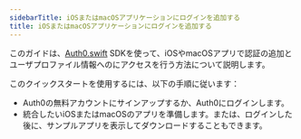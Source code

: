 ```yaml
---
sidebarTitle: iOSまたはmacOSアプリケーションにログインを追加する
title: iOSまたはmacOSアプリケーションにログインを追加する
---
```


このガイドは、[Auth0.swift](https://github.com/auth0/Auth0.swift) SDKを使って、iOSやmacOSアプリで認証の追加とユーザプロファイル情報へのにアクセスを行う方法について説明します。

このクイックスタートを使用するには、以下の手順に従います：

* Auth0の無料アカウントにサインアップするか、Auth0にログインします。
* 統合したいiOSまたはmacOSのアプリを準備します。または、ログインした後に、サンプルアプリを表示してダウンロードすることもできます。